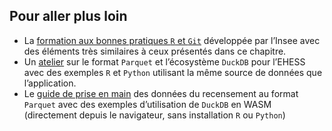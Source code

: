 
## Pour aller plus loin

* La [formation aux bonnes pratiques `R` et `Git`](https://inseefrlab.github.io/formation-bonnes-pratiques-git-R/) développée par l'Insee avec des éléments très similaires à ceux présentés dans ce chapitre.
* Un [atelier](https://linogaliana.github.io/parquet-recensement-tutomate/) sur le format `Parquet` et l'écosystème `DuckDB` pour l'EHESS avec des exemples `R` et `Python` utilisant la même source de données que l'application.
* Le [guide de prise en main](https://ssphub.netlify.app/post/parquetrp/) des données du recensement au format `Parquet` avec des exemples d'utilisation de `DuckDB` en WASM (directement depuis le navigateur, sans installation `R` ou `Python`)
